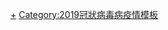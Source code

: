 {{Navbox
| state = collapsed
| name = 2019冠狀病毒病香港疫情
| title = [[2019冠狀病毒病香港疫情]]
| image = 
| above = 
| abovestyle = 
| listclass = hlist

| group1 = [[2019冠狀病毒病香港疫情病例統計|病例]]相关条目
| list1 = 
{{Navbox subgroup|
|group1=第一波疫情
|list1=
*[[打邊爐家族]]
*[[佛堂群組]]
*[[寶貝 (松鼠狗)]]
|group2=第二波疫情
|list2=
*[[婚宴群組]]
*[[酒吧群組]]
|group3=第三波疫情
|list3=
*[[彬記粥麵群組]]
*[[慶回歸群組]]
*[[富臨生日宴群組]]
*[[直銷群組]]
*[[貨櫃碼頭群組]]
|group4=第四波疫情
|list4=
*[[歌舞群組]]
*[[K11_MUSEA#2019冠狀病毒病疫情|K11 MUSEA名潮食館群組]]
*[[URSUS FITNESS健身中心群組]]
|group5=第五波疫情
|list5=
*[[望月樓群組]]
*[[北角空姐群組]]
*[[寵物店群組]]
*[[檢疫酒店群組]]
*[[元朗牡丹金閣火鍋群組]]
*[[紅磡桌球群組]]
*[[上環星月樓群組]]
*[[太古城麥當勞群組]]
*[[中環酒吧群組]]

}}

| group2 = 应对机构
| list2 = 
* [[食物及衞生局]]
** [[衞生署_(香港)|衞生署]]
** [[衞生防護中心]]
* [[亞洲國際博覽館#隔離中心及臨時醫院|亞洲國際博覽館隔離中心及臨時醫院]]
* [[工業貿易大樓|跨部門追蹤密切接觸者指揮中心]]

| group3 = 相关人物
| list3 = 
* [[林鄭月娥]]
* [[陳肇始]]
* [[徐德義]]
* [[張竹君 (香港)|張竹君]]
* [[梁卓偉]]
* [[許樹昌]]
* [[袁國勇]]
* [[何栢良]]
* [[崔俊明]]
* [[曾祈殷]]
* [[孔繁毅]]
* [[高本恩]]

| group4 = [[2019冠狀病毒病香港反應與影響|反應與影響]]
| list4 = 
* [[2019冠狀病毒病香港疫情相關安排|相關安排]]
** [[限制與檢測宣告]]
** [[強制檢測公告]]
** [[香港2019冠狀病毒病疫苗接種計劃|疫苗接種計劃]]
** [[疫苗通行證]]
* [[2019冠狀病毒病香港疫情相關中小企舒緩措施|中小企舒緩措施]]
* [[香港消費券計劃]]
* [[香港口罩]]
** [[CSi口罩]]
** [[Made in HK可替換口罩]]
** [[銅芯抗疫口罩]]
* [[香港健康碼]]
* [[安心出行]]
*[[國泰航空裁員事件]]

| group5 = [[2019冠狀病毒病香港疫情相關爭議|相關爭議]]
| list5 = 
* [[暉明邨衝突]]
* [[翠雅山房用作隔離營風波]]
* [[駿洋邨用作隔離營風波]]
* [[2020年2月香港醫護工業行動|醫護工業行動]]
** [[2020年2月3-7日香港醫護罷工行動|2月3日－7日醫護罷工]]
* [[有政府唔驚]]
* [[2019冠狀病毒病香港疫情相關爭議#營內膳食差劣|檢疫中心膳食差劣]]
* [[保安局高官出席涉性侵晚宴事件]]
*[[洪為民生日派對事件]]
*[[2022年2月中国内地籍人士自香港偷渡珠海事件|内地籍人士自香港偷渡珠海事件]]

| group6 = 相關歌曲
| list6 = 
*[[平凡天使 (歌曲)|平凡天使]]
*[[疫境同行]]
*[[蒙著嘴說愛你]]
*[[獅子山下 同心抗疫]]
*[[Good Luck]]

| below = 
}}<noinclude>
[[Category:2019冠狀病毒病香港疫情|+]]
[[Category:2019冠狀病毒病疫情模板]]
</noinclude>